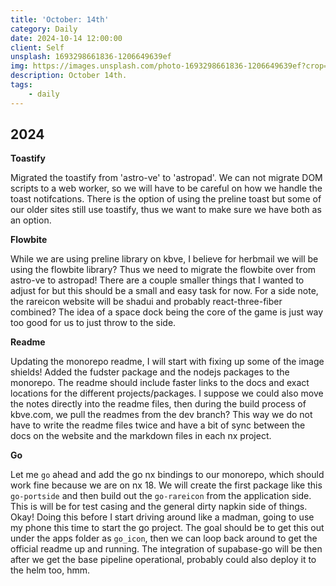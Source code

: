 ```yaml
---
title: 'October: 14th'
category: Daily
date: 2024-10-14 12:00:00
client: Self
unsplash: 1693298661836-1206649639ef
img: https://images.unsplash.com/photo-1693298661836-1206649639ef?crop=entropy&cs=srgb&fm=jpg&ixid=MnwzNjM5Nzd8MHwxfHJhbmRvbXx8fHx8fHx8fDE2ODE3NDg2ODY&ixlib=rb-4.0.3&q=85
description: October 14th.
tags:
    - daily
---
```



## 2024

**Toastify**

Migrated the toastify from 'astro-ve' to 'astropad'.
We can not migrate DOM scripts to a web worker, so we will have to be careful on how we handle the toast notifcations.
There is the option of using the preline toast but some of our older sites still use toastify, thus we want to make sure we have both as an option.

**Flowbite**

While we are using preline library on kbve, I believe for herbmail we will be using the flowbite library?
Thus we need to migrate the flowbite over from astro-ve to astropad!
There are a couple smaller things that I wanted to adjust for but this should be a small and easy task for now.
For a side note, the rareicon website will be shadui and probably react-three-fiber combined?
The idea of a space dock being the core of the game is just way too good for us to just throw to the side.

**Readme**

Updating the monorepo readme, I will start with fixing up some of the image shields!
Added the fudster package and the nodejs packages to the monorepo.
The readme should include faster links to the docs and exact locations for the different projects/packages.
I suppose we could also move the notes directly into the readme files, then during the build process of kbve.com, we pull the readmes from the dev branch?
This way we do not have to write the readme files twice and have a bit of sync between the docs on the website and the markdown files in each nx project.

**Go**

Let me `go` ahead and add the go nx bindings to our monorepo, which should work fine because we are on nx 18.
We will create the first package like this `go-portside` and then build out the `go-rareicon` from the application side.
This is will be for test casing and the general dirty napkin side of things.
Okay! Doing this before I start driving around like a madman, going to use my phone this time to start the go project.
The goal should be to get this out under the apps folder as `go_icon`, then we can loop back around to get the official readme up and running.
The integration of supabase-go will be then after we get the base pipeline operational, probably could also deploy it to the helm too, hmm.